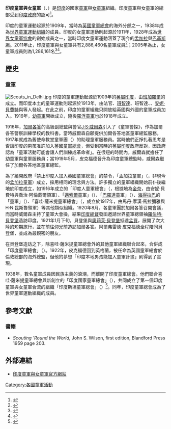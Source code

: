 {{infobox WorldScouting
|type=organization
|image=Bharat Scouts and Guides.svg
|name=印度童軍與女童軍
|namelabel1=印地語
|name1={{lang|hi|भारत स्काउट्स एवं गाइड्स}}
|headquarters=[[新德里|新德里]]
|country={{IND}}
|f-date=1950年
|members=4,150,000人
|chiefscouttitle=國家委員
|chiefscout=B·I·那加萊里<br />（{{lang|en|B. I. Nagarele}}）
|website={{URL|http://www.bsgindia.org}}
|affiliation =[[世界童軍運動組織|世界童軍運動組織]]<br />[[世界女童軍協會|世界女童軍協會]]
}}

'''印度童軍與女童軍'''（{{lang-en|The Bharat Scouts and Guides, BSG}}、{{lang-hi|भारत स्काउट्स एवं गाइड्स}}）是[[印度|印度]]的國家[[童軍|童軍]]與[[女童軍|女童軍]]組織。印度童軍與女童軍的總部受到[[印度政府|印度政府]]的認可<ref name=yf>{{cite web | title = Promotion of Scouting & Guiding | publisher = Department of Youth Affairs, Ministry of Youth Affairs and Sports | url = http://yas.nic.in/en/yas1/about-department | accessdate = 2014-08-13 | deadurl = yes | archiveurl = https://web.archive.org/web/20140814155944/http://yas.nic.in/en/yas1/promotion-scouting-guiding | archivedate = 2014-08-14 }}</ref>。

印度的童軍運動起源於1909年，當時為[[英國童軍總會|英國童軍總會]]的海外分部之一，1938年成為[[世界童軍運動組織|世界童軍運動組織]]的成員。印度的女童軍運動則起源於1911年，1928年成為[[世界女童軍協會|世界女童軍協會]]的創始成員之一，當時印度女童軍運動涵蓋了現今的[[孟加拉|孟加拉]]與[[巴基斯坦|巴基斯坦]]。2011年止，印度童軍與女童軍共有2,886,460名童軍成員<ref name="Census_2010">{{cite web|title=Triennal review: Census as at 1 December 2010|url=http://scout.org/en/content/download/22261/199900/file/Census.pdf|publisher=World Organization of the Scout Movement|accessdate=13 January 2011|deadurl=yes|archiveurl=https://www.webcitation.org/6AJxh3uLm?url=http://scout.org/en/content/download/22261/199900/file/Census.pdf|archivedate=2012年8月31日}}</ref>；2005年為止，女童軍成員則為1,286,161名<ref name="BSG-membership">{{cite web |title=Membership |url=http://www.bsgindia.org/membership.htm |publisher=The Bharat Scouts and Guides |accessdate=13 January 2007 |deadurl=yes |archiveurl=https://web.archive.org/web/20070520070519/http://www.bsgindia.org/membership.htm |archivedate=2007年5月20日 |df= }}</ref><ref>{{cite news |title=Honouring the oath: The beginning |url=http://www.hindu.com/yw/2007/08/17/stories/2007081750750800.htm |publisher=[[The_Hindu|The Hindu]] |date=17 August 2007 |accessdate=2015-11-04 |archive-date=2007-08-19 |archive-url=https://web.archive.org/web/20070819071116/http://www.hindu.com/yw/2007/08/17/stories/2007081750750800.htm |dead-url=yes }}</ref>。

==歷史==
===童軍===
[[File:Scouts_in_Delhi.jpg|thumb]]
印度的童軍運動起源於1909年的[[英屬印度|英屬印度]]，由[[班加羅爾|班加羅爾]]的{{link-en|卡騰主教男書院|Bishop Cotton Boys' School}}成立。而印度本土的童軍運動則起源於1913年，由{{link-en|維維安·玻色|Vivian Bose}}法官、[[班智達|班智達]]{{link-en|馬丹·摩漢·馬拉彌雅|Madan Mohan Malaviya}}、班智達{{link-en|H·N·昆斯魯|H. N. Kunzru}}、{{link-en|吉里賈·尚卡爾·巴傑帕伊|Girija Shankar Bajpai}}、[[安妮·貝費特|安妮·貝費特]]與{{link-en|喬治·阿倫戴爾|George Arundale}}等人發起。在此之前，印度的童軍組織只開放給英國與外國的童軍成員加入。1916年，[[幼童軍|幼童軍]]開始成立，隨後[[羅浮童軍|羅浮童軍]]也於1918年成立。

1916年，[[加爾各答|加爾各答]]的高級副總監與警官[[J·S·威爾森|J·S·威爾森]]引入了《童軍警探》，作為加爾各答警察訓練學校的教科書。當時威爾森自願提供加爾各答地區童軍總監{{link-en|阿爾弗雷德·皮克福德|Alfred Pickford}}服務，1917年就成為舊使命教堂童軍團（{{lang|en|Old Mission Church Troop}}）的助理童軍服務員。當時他們正掙扎著思考是否讓印度的男孩准許加入[[英國童軍總會|英國童軍總會]]，但受到當時的[[英屬印度|英屬印度]]政府反對，因政府認為「童軍活動可能會讓人們訓練成革命者」。在很短的時間內，威爾森就擔任了幼童軍與童軍服務員；當1919年5月，皮克福德晉升為印度童軍總監時，威爾森繼任了加爾各答地區童軍總監。

為了繞開政府「禁止印度人加入英國童軍總會」的禁令，「孟加拉童軍」（{{lang|en|Boy Scouts of Bengal}}，非現今的[[孟加拉童軍|孟加拉童軍]]）成立，採用相同的理念與方法。許多獨立的童軍組織開始前仆後繼地於印度成立，如1916年成立的「印度人童軍總會」（{{lang|en|Indian Boy Scouts Association}}，根據地為[[金奈|金奈]]，由安妮·貝費特與喬治·阿倫戴爾領軍）、「[[邁索爾|邁索爾]]童軍」（{{lang|en|Boy Scouts of Mysore}}）、「[[巴羅達_(古吉拉特邦)|巴羅達]]童軍」（{{lang|en|Boy Scouts of Baroda}}）、[[海得拉巴_(土邦)|海得拉巴]]的「{{link-en|海得拉巴的尼扎姆|Nizam of Hyderabad|尼扎姆}}童軍」（{{lang|en|Nizam's Scouts}}）、「喜哇·薩米提童軍總會」（{{lang|en|Seva Samiti Scout Association}}，成立於1917年，由馬丹·摩漢·馬拉彌雅與H·N·昆斯魯領軍）等其他類似組織。1920年8月，各童軍團於加爾各答召開會議，而當時威爾森主持了童軍大會操，結果[[印度總督|印度總督]]發函邀請世界童軍總領袖[[羅伯特·貝登堡|羅伯特·貝登堡]]造訪印度。1921年1月下旬，貝登堡與[[奧莉芙·貝登堡|奧莉芙·貝登堡]]抵達[[孟買|孟買]]，展開了次大陸的短期旅行，並在前往[[仰光|仰光]]前造訪加爾各答。阿爾弗雷德·皮克福德全程陪同貝登堡，並成為最親密的朋友。

在貝登堡造訪之下，除喜哇·薩米提童軍總會外的其他童軍組織聯合起來，合併成「印度童軍總會」（{{lang|en|The Boy Scouts Association in India}}）。1922年，皮克福德回到英格蘭，被任命為英國童軍總會於倫敦總部的海外總監，但他的夢想「印度本地男孩能加入童軍計畫」則得到了實現。

1938年，數名童軍成員因民族主義的浪潮，而離開了印度童軍總會。他們聯合喜哇·薩米提童軍總會與新創立的「印度國家童軍總會」（{{lang|en|India National Scout Association}}），共同成立了第一個印度童軍與女童軍合流的組織「印度斯坦童軍總會」（{{lang|en|Hindustan Scout Association}}）<ref name="BSG-history1">{{cite web |title=The Bharat Scouts and Guides |url=http://www.scoutsnguides.com/html/Section2/Sec2_History.htm |publisher=scoutsnguides.com |accessdate=13 January 2007 |archiveurl=https://web.archive.org/web/20070110215818/http://www.scoutsnguides.com/html/Section2/Sec2_History.htm |archivedate=2007年1月10日 |deadurl=yes }}</ref>。同年，印度童軍總會成為了世界童軍運動組織的成員。

==參考文獻==
{{reflist}}

===書籍===
* ''Scouting 'Round the World'', John S. Wilson, first edition, Blandford Press 1959 page 203.

==外部連結==
* [http://www.bsgindia.org 印度童軍與女童軍官方網站] {{Wayback|url=http://www.bsgindia.org/ |date=20180521120205 }}

{{世界童軍運動組織亞太區}}

[[Category:各國童軍活動|Category:各國童軍活動]]